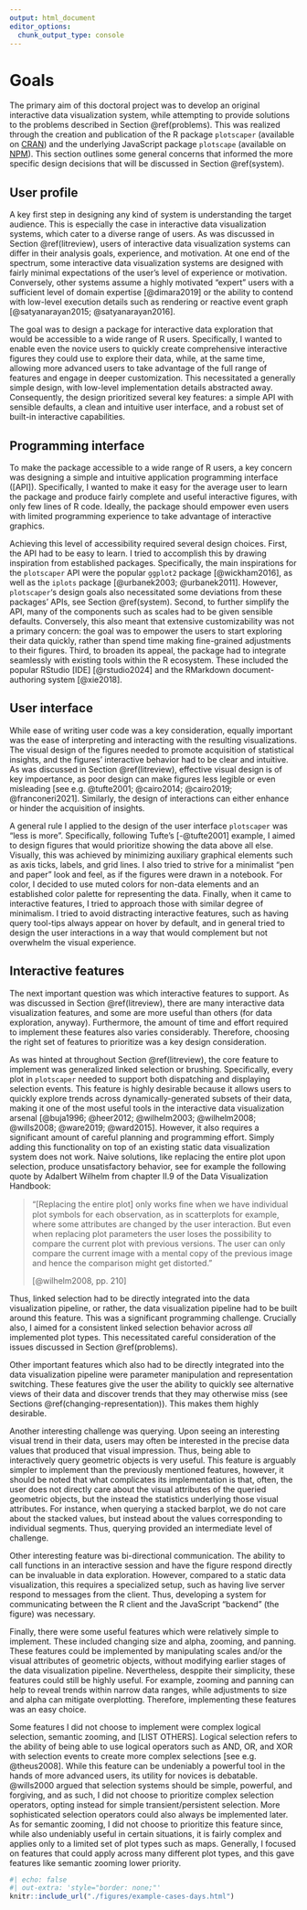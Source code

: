 ```yaml
---
output: html_document
editor_options: 
  chunk_output_type: console
---
```


# Goals {#goals}

The primary aim of this doctoral project was to develop an original interactive data visualization system, while attempting to provide solutions to the problems described in Section \@ref(problems). This was realized through the creation and publication of the R package `plotscaper` (available on [CRAN](https://cran.r-project.org/web/packages/plotscaper/index.html)) and the underlying JavaScript package `plotscape` (available on [NPM](https://www.npmjs.com/package/@abartonicek/plotscape)). This section outlines some general concerns that informed the more specific design decisions that will be discussed in Section \@ref(system).

## User profile

A key first step in designing any kind of system is understanding the target audience. This is especially the case in interactive data visualization systems, which cater to a diverse range of users. As was discussed in Section \@ref(litreview), users of interactive data visualization systems can differ in their analysis goals, experience, and motivation. At one end of the spectrum, some interactive data visualization systems are designed with fairly minimal expectations of the user's level of experience or motivation. Conversely, other systems assume a highly motivated "expert" users with a sufficient level of domain expertise [@dimara2019] or the ability to contend with low-level execution details such as rendering or reactive event graph [@satyanarayan2015; @satyanarayan2016]. 

The goal was to design a package for interactive data exploration that would be accessible to a wide range of R users. Specifically, I wanted to enable even the novice users to quickly create comprehensive interactive figures they could use to explore their data, while, at the same time, allowing more advanced users to take advantage of the full range of features and engage in deeper customization.  This necessitated a generally simple design, with low-level implementation details abstracted away. Consequently, the design prioritized several key features: a simple API with sensible defaults, a clean and intuitive user interface, and a robust set of built-in interactive capabilities.

## Programming interface

To make the package accessible to a wide range of R users, a key concern was designing a simple and intuitive application programming interface ([API]). Specifically, I wanted to make it easy for the average user to learn the package and produce fairly complete and useful interactive figures, with only few lines of R code. Ideally, the package should empower even users with limited programming experience to take advantage of interactive graphics.

Achieving this level of accessibility required several design choices. First, the API had to be easy to learn. I tried to accomplish this by drawing inspiration from established packages. Specifically, the main inspirations for the `plotscaper` API were the popular `ggplot2` package [@wickham2016], as well as the `iplots` package [@urbanek2003; @urbanek2011]. However, `plotscaper`'s design goals also necessitated some deviations from these packages' APIs, see Section \@ref(system). Second, to further simplify the API, many of the components such as scales had to be given sensible defaults. Conversely, this also meant that extensive customizability was not a primary concern: the goal was to empower the users to start exploring their data quickly, rather than spend time making fine-grained adjustments to their figures. Third, to broaden its appeal, the package had to integrate seamlessly with existing tools within the R ecosystem. These included the popular RStudio [IDE] [@rstudio2024] and the RMarkdown document-authoring system [@xie2018].    

## User interface

While ease of writing user code was a key consideration, equally important was the ease of interpreting and interacting with the resulting visualizations. The visual design of the figures needed to promote acquisition of statistical insights, and the figures' interactive behavior had to be clear and intuitive. As was discussed in Section \@ref(litreview), effective visual design is of key impoertance, as poor design can make figures less legible or even misleading [see e.g. @tufte2001; @cairo2014; @cairo2019; @franconeri2021]. Similarly, the design of interactions can either enhance or hinder the acquisition of insights.

A general rule I applied to the design of the user interface `plotscaper` was "less is more". Specifically, following Tufte's [-@tufte2001] example, I aimed to design figures that would prioritize showing the data above all else. Visually, this was achieved by minimizing auxiliary graphical elements such as axis ticks, labels, and grid lines. I also tried to strive for a minimalist "pen and paper" look and feel, as if the figures were drawn in a notebook. For color, I decided to use muted colors for non-data elements and an established color palette for representing the data. Finally, when it came to interactive features, I tried to approach those with similar degree of minimalism. I tried to avoid distracting interactive features, such as having query tool-tips always appear on hover by default, and in general tried to design the user interactions in a way that would complement but not overwhelm the visual experience.

## Interactive features

The next important question was which interactive features to support. As was discussed in Section \@ref(litreview), there are many interactive data visualization features, and some are more useful than others (for data exploration, anyway). Furthermore, the amount of time and effort required to implement these features also varies considerably. Therefore, choosing the right set of features to prioritize was a key design consideration.

As was hinted at throughout Section \@ref(litreview), the core feature to implement was generalized linked selection or brushing. Specifically, every plot in `plotscaper` needed to support both dispatching and displaying selection events. This feature is highly desirable because it allows users to quickly explore trends across dynamically-generated subsets of their data, making it one of the most useful tools in the interactive data visualization arsenal [@buja1996; @heer2012; @wilhelm2003; @wilhelm2008; @wills2008; @ware2019; @ward2015]. However, it also requires a significant amount of careful planning and programming effort. Simply adding this functionality on top of an existing static data visualization system does not work. Naive solutions, like replacing the entire plot upon selection, produce unsatisfactory behavior, see for example the following quote by Adalbert Wilhelm from chapter II.9 of the Data Visualization Handbook:

> "[Replacing the entire plot] only works ﬁne when we have individual plot symbols for each observation, as in scatterplots for example, where some attributes are changed by the user interaction. But even when replacing plot parameters the user loses the possibility to compare the current plot with previous versions. The
user can only compare the current image with a mental copy of the previous image and hence the comparison might get distorted."
>
> [@wilhelm2008, pp. 210]

Thus, linked selection had to be directly integrated into the data visualization pipeline, or rather, the data visualization pipeline had to be built around this feature. This was a significant programming challenge. Crucially also, I aimed for a consistent linked selection behavior across *all* implemented plot types. This necessitated careful consideration of the issues discussed in Section \@ref(problems).

Other important features which also had to be directly integrated into the data visualization pipeline were parameter manipulation and representation switching. These features give the user the ability to quickly see alternative views of their data and discover trends that they may otherwise miss (see Sections \@ref(changing-representation)). This makes them highly desirable. 

Another interesting challenge was querying. Upon seeing an interesting visual trend in their data, users may often be interested in the precise data values that produced that visual impression. Thus, being able to interactively query geometric objects is very useful. This feature is arguably simpler to implement than the previously mentioned features, however, it should be noted that what complicates its implementation is that, often, the user does not directly care about the visual attributes of the queried geometric objects, but the instead the statistics underlying those visual attributes. For instance, when querying a stacked barplot, we do not care about the stacked values, but instead about the values corresponding to individual segments. Thus, querying provided an intermediate level of challenge. 

Other interesting feature was bi-directional communication. The ability to call functions in an interactive session and have the figure respond directly can be invaluable in data exploration. However, compared to a static data visualization, this requires a specialized setup, such as having live server respond to messages from the client. Thus, developing a system for communicating between the R client and the JavaScript "backend" (the figure) was necessary.

Finally, there were some useful features which were relatively simple to implement. These included changing size and alpha, zooming, and panning. These features could be implemented by manipulating scales and/or the visual attributes of geometric objects, without modifying earlier stages of the data visualization pipeline. Nevertheless, desppite their simplicity, these features could still be highly useful. For example, zooming and panning can help to reveal trends within narrow data ranges, while adjustments to size and alpha can mitigate overplotting. Therefore, implementing these features was an easy choice.

Some features I did not choose to implement were complex logical selection, semantic zooming, and [LIST OTHERS]. Logical selection refers to the ability of being able to use logical operators such as AND, OR, and XOR with selection events to create more complex selections [see e.g. @theus2008]. While this feature can be undeniably a powerful tool in the hands of more advanced users, its utility for novices is debatable. @wills2000 argued that selection systems should be simple, powerful, and forgiving, and as such, I did not choose to prioritize complex selection operators, opting instead for simple transient/persistent selection. More sophisticated selection operators could also always be implemented later. As for semantic zooming, I did not choose to prioritize this feature since, while also undeniably useful in certain situations, it is fairly complex and applies only to a limited set of plot types such as maps. Generally, I focused on features that could apply across many different plot types, and this gave features like semantic zooming lower priority.

```r
#| echo: false
#| out-extra: 'style="border: none;"'
knitr::include_url("./figures/example-cases-days.html")
```
